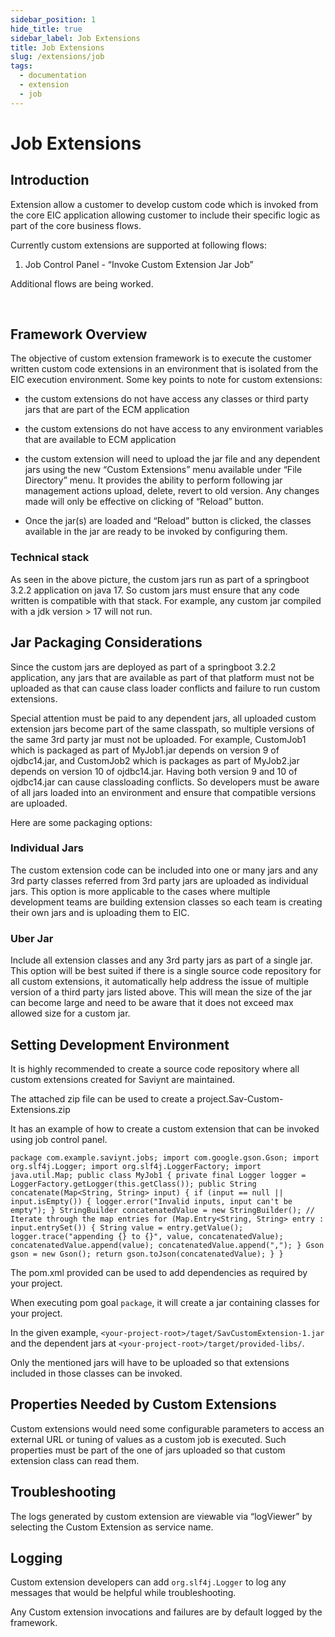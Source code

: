 ```yaml
---
sidebar_position: 1
hide_title: true
sidebar_label: Job Extensions
title: Job Extensions
slug: /extensions/job
tags:
  - documentation
  - extension
  - job
---
```


# Job Extensions

## **Introduction**

Extension allow a customer to develop custom code which is invoked from the core EIC application allowing customer to include their specific logic as part of the core business flows.

Currently custom extensions are supported at following flows:

1. Job Control Panel - “Invoke Custom Extension Jar Job”

Additional flows are being worked.

 

## **Framework Overview**

The objective of custom extension framework is to execute the customer written custom code extensions in an environment that is isolated from the EIC execution environment. Some key points to note for custom extensions:

- the custom extensions do not have access any classes or third party jars that are part of the ECM application

- the custom extensions do not have access to any environment variables that are available to ECM application

- the custom extension will need to upload the jar file and any dependent jars using the new “Custom Extensions” menu available under “File Directory” menu. It provides the ability to perform following jar management actions upload, delete, revert to old version. Any changes made will only be effective on clicking of “Reload” button.

- Once the jar(s) are loaded and “Reload” button is clicked, the classes available in the jar are ready to be invoked by configuring them.


### Technical stack


As seen in the above picture, the custom jars run as part of a springboot 3.2.2 application on java 17. So custom jars must ensure that any code written is compatible with that stack. For example, any custom jar compiled with a jdk version &gt; 17 will not run.

## **Jar Packaging Considerations**

Since the custom jars are deployed as part of a springboot 3.2.2 application, any jars that are available as part of that platform must not be uploaded as that can cause class loader conflicts and failure to run custom extensions.

Special attention must be paid to any dependent jars, all uploaded custom extension jars become part of the same classpath, so multiple versions of the same 3rd party jar must not be uploaded. For example, CustomJob1 which is packaged as part of MyJob1.jar depends on version 9 of ojdbc14.jar, and CustomJob2 which is packages as part of MyJob2.jar depends on version 10 of ojdbc14.jar. Having both version 9 and 10 of ojdbc14.jar can cause classloading conflicts. So developers must be aware of all jars loaded into an environment and ensure that compatible versions are uploaded.

Here are some packaging options:

### Individual Jars

The custom extension code can be included into one or many jars and any 3rd party classes referred from 3rd party jars are uploaded as individual jars. This option is more applicable to the cases where multiple development teams are building extension classes so each team is creating their own jars and is uploading them to EIC.

### Uber Jar

Include all extension classes and any 3rd party jars as part of a single jar. This option will be best suited if there is a single source code repository for all custom extensions, it automatically help address the issue of multiple version of a third party jars listed above. This will mean the size of the jar can become large and need to be aware that it does not exceed max allowed size for a custom jar.

## **Setting Development Environment**

It is highly recommended to create a source code repository where all custom extensions created for Saviynt are maintained.

The attached zip file can be used to create a project.Sav-Custom-Extensions.zip

It has an example of how to create a custom extension that can be invoked using job control panel.

`package com.example.saviynt.jobs; import com.google.gson.Gson; import org.slf4j.Logger; import org.slf4j.LoggerFactory; import java.util.Map; public class MyJob1 { private final Logger logger = LoggerFactory.getLogger(this.getClass()); public String concatenate(Map<String, String> input) { if (input == null || input.isEmpty()) { logger.error("Invalid inputs, input can't be empty"); } StringBuilder concatenatedValue = new StringBuilder(); // Iterate through the map entries for (Map.Entry<String, String> entry : input.entrySet()) { String value = entry.getValue(); logger.trace("appending {} to {}", value, concatenatedValue); concatenatedValue.append(value); concatenatedValue.append(","); } Gson gson = new Gson(); return gson.toJson(concatenatedValue); } }`

The pom.xml provided can be used to add dependencies as required by your project.

When executing pom goal `package`, it will create a jar containing classes for your project.

In the given example, `<your-project-root>/taget/SavCustomExtension-1.jar `and the dependent jars at `<your-project-root>/target/provided-libs/`.

Only the mentioned jars will have to be uploaded so that extensions included in those classes can be invoked.

## **Properties Needed by Custom Extensions**

Custom extensions would need some configurable parameters to access an external URL or tuning of values as a custom job is executed. Such properties must be part of the one of jars uploaded so that custom extension class can read them.

## **Troubleshooting**

The logs generated by custom extension are viewable via “logViewer” by selecting the Custom Extension as service name.

## **Logging**

Custom extension developers can add `org.slf4j.Logger` to log any messages that would be helpful while troubleshooting.

Any Custom extension invocations and failures are by default logged by the framework.
